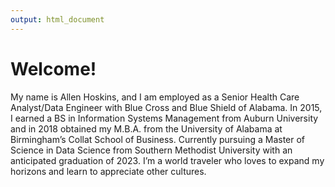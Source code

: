 ```yaml
---
output: html_document
---
```

# Welcome!

My name is Allen Hoskins, and I am employed as a Senior Health Care Analyst/Data Engineer with Blue Cross and Blue Shield of Alabama. In 2015, I earned a BS in Information Systems Management from Auburn University and in 2018 obtained my M.B.A. from the University of Alabama at Birmingham's Collat School of Business. Currently pursuing a Master of Science in Data Science from Southern Methodist University with an anticipated graduation of 2023. I'm a world traveler who loves to expand my horizons and learn to appreciate other cultures.